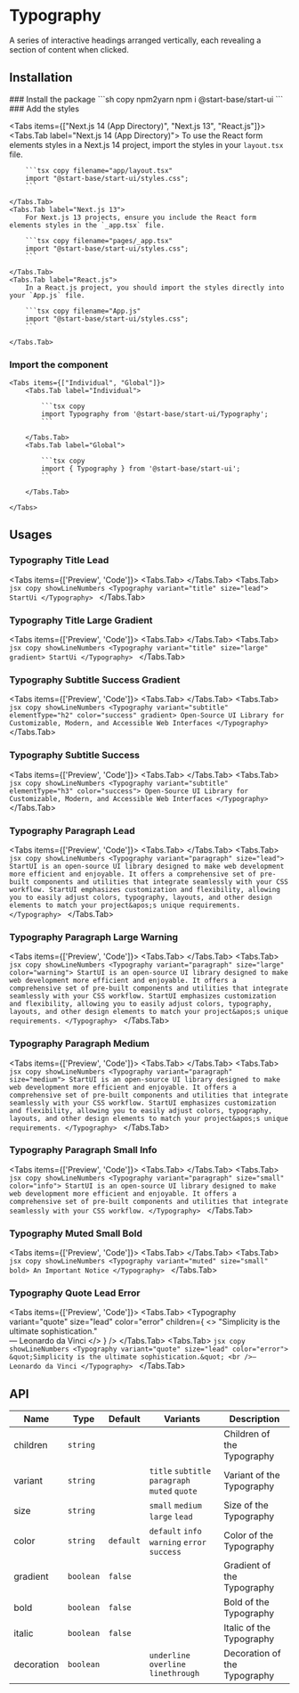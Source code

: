 
# Typography

A series of interactive headings arranged vertically, each revealing a section of content when clicked.

## Installation

<Steps>
### Install the package
```sh copy npm2yarn
npm i @start-base/start-ui
```
### Add the styles

<Tabs items={["Next.js 14 (App Directory)", "Next.js 13", "React.js"]}>
    <Tabs.Tab label="Next.js 14 (App Directory)">
        To use the React form elements styles in a Next.js 14 project, import the styles in your `layout.tsx` file.

        ```tsx copy filename="app/layout.tsx"
        import "@start-base/start-ui/styles.css";
        ```

    </Tabs.Tab>
    <Tabs.Tab label="Next.js 13">
        For Next.js 13 projects, ensure you include the React form elements styles in the `_app.tsx` file.

        ```tsx copy filename="pages/_app.tsx"
        import "@start-base/start-ui/styles.css";
        ```

    </Tabs.Tab>
    <Tabs.Tab label="React.js">
        In a React.js project, you should import the styles directly into your `App.js` file.

        ```tsx copy filename="App.js"
        import "@start-base/start-ui/styles.css";
        ```

    </Tabs.Tab>

</Tabs>

### Import the component

    <Tabs items={["Individual", "Global"]}>
        <Tabs.Tab label="Individual">

            ```tsx copy
            import Typography from '@start-base/start-ui/Typography';
            ```

        </Tabs.Tab>
        <Tabs.Tab label="Global">

            ```tsx copy
            import { Typography } from '@start-base/start-ui';
            ```

        </Tabs.Tab>

    </Tabs>

</Steps>

## Usages

### Typography Title Lead

<Tabs items={['Preview', 'Code']}>
  <Tabs.Tab>
    <Preview height={200}>
      <Typography variant="title" size="lead" children="StartUi" />
    </Preview>
  </Tabs.Tab>
  <Tabs.Tab>
    ```jsx copy showLineNumbers
    <Typography variant="title" size="lead">
      StartUi
    </Typography>
    ```
  </Tabs.Tab>
</Tabs>

### Typography Title Large Gradient

<Tabs items={['Preview', 'Code']}>
  <Tabs.Tab>
    <Preview height={200}>
      <Typography variant="title" size="large" gradient children="StartUi" />
    </Preview>
  </Tabs.Tab>
  <Tabs.Tab>
    ```jsx copy showLineNumbers
    <Typography variant="title" size="large" gradient>
      StartUi
    </Typography>
    ```
  </Tabs.Tab>
</Tabs>

### Typography Subtitle Success Gradient

<Tabs items={['Preview', 'Code']}>
  <Tabs.Tab>
    <Preview height={200}>
      <Typography
        variant="subtitle"
        elementType="h2"
        color="success"
        gradient
        children="Open-Source UI Library for Customizable, Modern, and Accessible Web Interfaces"
      />
    </Preview>
  </Tabs.Tab>
  <Tabs.Tab>
    ```jsx copy showLineNumbers
    <Typography variant="subtitle" elementType="h2" color="success" gradient>
      Open-Source UI Library for Customizable, Modern, and Accessible Web
      Interfaces
    </Typography>
    ```
  </Tabs.Tab>
</Tabs>

### Typography Subtitle Success

<Tabs items={['Preview', 'Code']}>
  <Tabs.Tab>
    <Preview height={200}>
      <Typography
        variant="subtitle"
        elementType="h3"
        color="success"
        children="Open-Source UI Library for Customizable, Modern, and Accessible Web Interfaces"
      />
    </Preview>
  </Tabs.Tab>
  <Tabs.Tab>
    ```jsx copy showLineNumbers
    <Typography variant="subtitle" elementType="h3" color="success">
      Open-Source UI Library for Customizable, Modern, and Accessible Web
      Interfaces
    </Typography>
    ```
  </Tabs.Tab>
</Tabs>

### Typography Paragraph Lead

<Tabs items={['Preview', 'Code']}>
  <Tabs.Tab>
    <Preview height={500} width={500}>
      <Typography
        variant="paragraph"
        size="lead"
        children="StartUI is an open-source UI library designed to make web development more efficient and enjoyable. It offers a comprehensive set of pre-built components and utilities that integrate seamlessly with your CSS workflow."
      />
    </Preview>
  </Tabs.Tab>
  <Tabs.Tab>
    ```jsx copy showLineNumbers
    <Typography variant="paragraph" size="lead">
      StartUI is an open-source UI library designed to make web development more
      efficient and enjoyable. It offers a comprehensive set of pre-built
      components and utilities that integrate seamlessly with your CSS workflow.
      StartUI emphasizes customization and flexibility, allowing you to easily
      adjust colors, typography, layouts, and other design elements to match
      your project&apos;s unique requirements.
    </Typography>
    ```
  </Tabs.Tab>
</Tabs>

### Typography Paragraph Large Warning

<Tabs items={['Preview', 'Code']}>
  <Tabs.Tab>
    <Preview height={400} width={500}>
      <Typography
        variant="paragraph"
        size="large"
        color="warning"
        children="StartUI is an open-source UI library designed to make web development more efficient and enjoyable. It offers a comprehensive set of pre-built components and utilities that integrate seamlessly with your CSS workflow. StartUI emphasizes customization and flexibility, allowing you to easily adjust colors, typography, layouts, and other design elements to match your project's unique requirements."
      />
    </Preview>
  </Tabs.Tab>
  <Tabs.Tab>
    ```jsx copy showLineNumbers
    <Typography variant="paragraph" size="large" color="warning">
      StartUI is an open-source UI library designed to make web development more
      efficient and enjoyable. It offers a comprehensive set of pre-built
      components and utilities that integrate seamlessly with your CSS workflow.
      StartUI emphasizes customization and flexibility, allowing you to easily
      adjust colors, typography, layouts, and other design elements to match
      your project&apos;s unique requirements.
    </Typography>
    ```
  </Tabs.Tab>
</Tabs>

### Typography Paragraph Medium

<Tabs items={['Preview', 'Code']}>
  <Tabs.Tab>
    <Preview>
      <Typography
        variant="paragraph"
        size="medium"
        children="StartUI is an open-source UI library designed to make web development more efficient and enjoyable. It offers a comprehensive set of pre-built components and utilities that integrate seamlessly with your CSS workflow."
      />
    </Preview>
  </Tabs.Tab>
  <Tabs.Tab>
    ```jsx copy showLineNumbers
    <Typography variant="paragraph" size="medium">
      StartUI is an open-source UI library designed to make web development more
      efficient and enjoyable. It offers a comprehensive set of pre-built
      components and utilities that integrate seamlessly with your CSS workflow.
      StartUI emphasizes customization and flexibility, allowing you to easily
      adjust colors, typography, layouts, and other design elements to match
      your project&apos;s unique requirements.
    </Typography>
    ```
  </Tabs.Tab>
</Tabs>

### Typography Paragraph Small Info

<Tabs items={['Preview', 'Code']}>
  <Tabs.Tab>
    <Preview>
      <Typography
        variant="paragraph"
        size="small"
        color="info"
        children="StartUI is an open-source UI library designed to make web development more efficient and enjoyable. It offers a comprehensive set of pre-built components and utilities that integrate seamlessly with your CSS workflow. StartUI emphasizes customization and flexibility, allowing you to easily adjust colors, typography, layouts, and other design elements to match your project's unique requirements."
      />
    </Preview>
  </Tabs.Tab>
  <Tabs.Tab>
    ```jsx copy showLineNumbers
    <Typography variant="paragraph" size="small" color="info">
      StartUI is an open-source UI library designed to make web development more
      efficient and enjoyable. It offers a comprehensive set of pre-built
      components and utilities that integrate seamlessly with your CSS workflow.
    </Typography>
    ```
  </Tabs.Tab>
</Tabs>

### Typography Muted Small Bold

<Tabs items={['Preview', 'Code']}>
  <Tabs.Tab>
    <Preview height={200}>
      <Typography
        variant="muted"
        size="small"
        bold
        children="An Important Notice"
      />
    </Preview>
  </Tabs.Tab>
  <Tabs.Tab>
    ```jsx copy showLineNumbers
    <Typography variant="muted" size="small" bold>
      An Important Notice
    </Typography>
    ```
  </Tabs.Tab>
</Tabs>

### Typography Quote Lead Error

<Tabs items={['Preview', 'Code']}>
  <Tabs.Tab>
    <Preview>
      <Typography
        variant="quote"
        size="lead"
        color="error"
        children={
          <>
            &quot;Simplicity is the ultimate sophistication.&quot; <br />—
            Leonardo da Vinci
          </>
        }
      />
    </Preview>
  </Tabs.Tab>
  <Tabs.Tab>
    ```jsx copy showLineNumbers
    <Typography variant="quote" size="lead" color="error">
      &quot;Simplicity is the ultimate sophistication.&quot; <br />— Leonardo da
      Vinci
    </Typography>
    ```
  </Tabs.Tab>
</Tabs>

## API

| Name       | Type      | Default   | Variants                                       | Description                  |
| ---------- | --------- | --------- | ---------------------------------------------- | ---------------------------- |
| children   | `string`  |           |                                                | Children of the Typography   |
| variant    | `string`  |           | `title` `subtitle` `paragraph` `muted` `quote` | Variant of the Typography    |
| size       | `string`  |           | `small` `medium` `large` `lead`                | Size of the Typography       |
| color      | `string`  | `default` | `default` `info` `warning` `error` `success`   | Color of the Typography      |
| gradient   | `boolean` | `false`   |                                                | Gradient of the Typography   |
| bold       | `boolean` | `false`   |                                                | Bold of the Typography       |
| italic     | `boolean` | `false`   |                                                | Italic of the Typography     |
| decoration | `boolean` |           | `underline` `overline` `linethrough`           | Decoration of the Typography |
